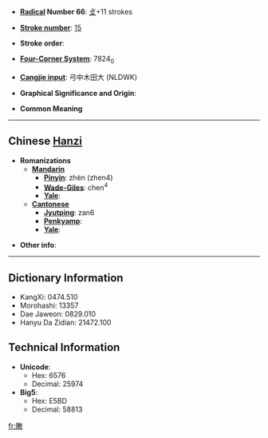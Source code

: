 * '''[[Wiktionary:Chinese radical index| Radical]] Number 66''': [[Wiktionary:Chinese radical index 攴|攴]]+11 strokes

* '''[[Wiktionary:Chinese total strokes index|Stroke number]]''': [[Wiktionary:Chinese total strokes index 15|15]]

* '''Stroke order''': 

* '''[[Wiktionary:Chinese four corner index|Four-Corner System]]''': 7824<sub>0</sub>

* '''[[Wiktionary:Chinese Cangjie index|Cangjie input]]''': 弓中木田大 (NLDWK)

* '''Graphical Significance and Origin''': 

* '''Common Meaning'''

----

== Chinese [[Hanzi]] ==

* '''Romanizations'''
** '''[[Mandarin]]'''
*** '''[[Pinyin]]''': zhèn (zhen4)
*** '''[[Wade-Giles]]''': chen<sup>4</sup>
*** '''[[Yale]]''': 
** '''[[Cantonese]]'''
*** '''[[Jyutping]]''': zan6
*** '''[[Penkyamp]]''': 
*** '''[[Yale]]''': 

* '''Other info''': 

----

== Dictionary Information ==

* KangXi: 0474.510
* Morohashi: 13357
* Dae Jaweon: 0829.010
* Hanyu Da Zidian: 21472.100

== Technical Information ==

* '''Unicode''':
** Hex: 6576
** Decimal: 25974
* '''Big5''':
** Hex: E5BD
** Decimal: 58813

[[fr:敶]]